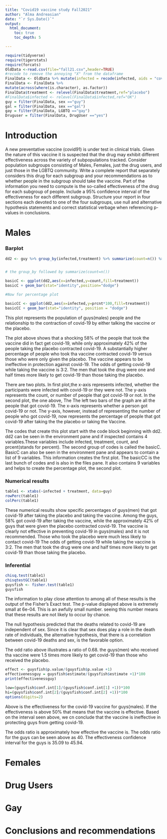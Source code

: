 ```yaml
---
title: "Covid19 vaccine study Fall2021"
author: "Alma Andreasian"
date: "`r Sys.Date()`"
output: 
  html_document:
    toc: true
    toc_depth: 5

---
```

```r
require(tidyverse)
require(tigerstats)
require(forcats)
OldData <-read.csv(file="fall21.csv",header=TRUE)
#recode to remove the annoying "X" from the dataframe
FinalData <- OldData %>% mutate(infected = recode(infected, aids = "covid", none = "OK" )) %>% select(-one_of("X"))
FinalData <- FinalData %>%
mutate(across(where(is.character), as.factor))
FinalData$treatment <- relevel(FinalData$treatment,ref="placebo")
#FinalData$infected <- relevel(FinalData$infected,ref="OK")
guy = filter(FinalData, sex =="guy")
gal = filter(FinalData, sex =="gal")
gay = filter(FinalData, LGBTQ =="gay")
Druguser = filter(FinalData, DrugUser =="yes")
```

# Introduction

A new  preventative vaccine (covid91) is under test in clinical trials. Given the nature of this vaccine it is suspected that the drug may exhibit different effectiveness across the variety of subpopulations tracked. Consider population subgroups consisting of Males, Females, just the drug users, and just those in the LGBTQ community. Write a complete report that separately considers this drug for each subgroup and your recommendations as to whether people in the subgroup should take the vaccine. Part of the information you need to compute is the so-called effectiveness of the drug for each subgroup of people. Include a 95% confidence interval of the effectiveness for each different subgroup. Structure your report in four sections each devoted to one of the four subgroups, use null and alternative hypothesis statements and correct statistical verbage when referencing p-values in conclusions.

# Males

### Barplot

```r
dd2 <- guy %>% group_by(infected,treatment) %>% summarize(count=n()) %>% mutate(prcnt=count/sum(count))


# the group_by followed by summarize(count=n())

basicC <- ggplot(dd2,aes(x=infected,y=count,fill=treatment))
basicC + geom_bar(stat="identity",position="dodge")

#Now for percentage plot

basicCC <- ggplot(dd2,aes(x=infected,y=prcnt*100,fill=treatment)) 
basicCC + geom_bar(stat="identity", position = "dodge")
```

This plot represents the population of guys(males) people and the relationship to the contraction of covid-19 by either talking the vaccine or the placebo. 


The plot above shows that a shocking 58% of the people that took the vaccine did in fact get covid-19, while only approximately 42% of the people taking the placebo contracted covid-19.  A substantially higher percentage of people who took tha vaccine contracted covid-19 versus those who were only given the placebo. The vaccine appears to be ineffective in protection against covid-19. The odds of getting covid-19 while taking the vaccine is 3:2. The men that took the drug were one and half times more likely to get covid-19 than those taking the placebo.


There are two plots. In first plot,the x-axis represents infected, whether the participants were infected with covid-19 or they were not. The y-axis represents the count, or number of people that got covid-19 or not.
In the second plot, the one above, The The left two bars of the graph are all the people that got covid-19. The x-axis represents whether a person got covid-19 or not. The y-axis, however, instead of representing the number of people who got covid-19, now represents the percentage of people that got covid-19 after taking the the placebo or taking the Vaccine. 


The codes that  create this plot start with the code block beginning with dd2. dd2 can be seen in the environment pane and if inspected contains 4 variables.These variables include infected, treatment, count, and prcent(stands for percent). The second group of codes is called the basicC. BasicC can also be seen in the environment pane and appears to contain a list of 9 variables. This information creates the first plot. The basicCC is the last bunch of codes and is also in the files pane. It also contains 9 variables and helps to create the percentage plot, the second plot.

### Numerical results

```r
table1 <- xtabs(~infected + treatment, data=guy)
rowPerc(table1)
colPerc(table1)
```
These numerical results show specific percentages of guys(men) that got covid-19 after taking the placebo and taking the vaccine. 
Among the guys, 58% got covid-19 after taking the vaccine, while the approximately 42% of guys that were given the placebo contracted covid-19. The vaccine is clearly not effective in preventing covid-19 in guys(males) and it is not recommended. Those who took the placebo were much less likely to contact covid-19
The odds of getting covid-19 while taking the vaccine is 3:2. The men that took the drug were one and half times more likely to get covid-19 than those taking the placebo.

### Inferential 



```r
chisq.test(table1)
chisqtestGC(table1)
guysfish <- fisher.test(table1)
guysfish
```


The information to play close attention to among all of these results is the output of the Fisher's Exact test. The p-value displayed above is extremely small at 6e-04. This is an awfully small number. seeing this number means that these results are not likely to occur by chance.



The null hypothesis predicted that the deaths related to covid-19 are independent of sex. Since it is clear that sex does play a role in the death rate of individuals, the alternative hypothesis, that there is a correlation between covid-19 deaths and sex, is the favorable option.

The odd ratio above illustrates a ratio of 0.68. the guys(men) who received tha vaccine were 1.5 times more likely to get covid-19 than those who received the placebo. 

```r
effect <- guysfish$p.value/(guysfish$p.value +1)
effectivenessguy = guysfish$estimate/(guysfish$estimate +1)*100
print(effectivenessguy)
```

```r
low=(guysfish$conf.int[1]/(guysfish$conf.int[1] +1))*100
hi=(guysfish$conf.int[2]/(guysfish$conf.int[2] +1))*100
options(digits=2)
```

Above is the effectiveness for the covid-19 vaccine for guys(males). If the effectiveness is above 50% that means that the vaccine is effective. Based on the interval seen above, we cn conclude that the vaccine is ineffective in protecting guys from getting covid-19. 

The odds ratio is approximately how effective the vaccine is. The odds ratio for the guys can be seen above as 40. The effectiveness confidence interval for the guys is 35.09 to 45.94.

# Females

# Drug Users

# Gay

# Conclusions and recommendations

